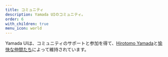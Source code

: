 ```yaml
---
title: コミュニティ
description: Yamada UIのコミュニティ。
order: 6
with_children: true
menu_icon: world
---
```


Yamada UIは、コミュニティのサポートと参加を得て、[Hirotomo Yamada](https://github.com/yamada-ui)と[愉快な仲間たち](https://github.com/yamada-ui/yamada-ui/graphs/contributors)によって維持されています。
